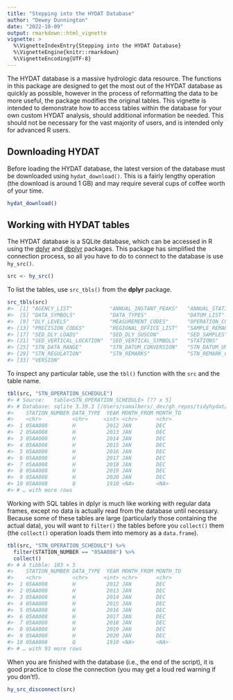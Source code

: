 ```yaml
---
title: "Stepping into the HYDAT Database"
author: "Dewey Dunnington"
date: "2022-10-09"
output: rmarkdown::html_vignette
vignette: >
  %\VignetteIndexEntry{Stepping into the HYDAT Database}
  %\VignetteEngine{knitr::rmarkdown}
  %\VignetteEncoding{UTF-8}
---
```




The HYDAT database is a massive hydrologic data resource. The functions in this package are designed to get the most out of the HYDAT database as quickly as possible, however in the process of reformatting the data to be more useful, the package modifies the original tables. This vignette is intended to demonstrate how to access tables within the database for your own custom HYDAT analysis, should additional information be needed. This should not be necessary for the vast majority of users, and is intended only for advanced R users.

## Downloading HYDAT

Before loading the HYDAT database, the latest version of the database must be downloaded using `hydat_download()`. This is a fairly lengthy operation (the download is around 1 GB) and may require several cups of coffee worth of your time.


```r
hydat_download()
```



## Working with HYDAT tables

The HYDAT database is a SQLite database, which can be accessed in R using the [dplyr](https://dplyr.tidyverse.org/) and [dbplyr](https://dbplyr.tidyverse.org/) packages. This package has simplified the connection process, so all you have to do to connect to the database is use `hy_src()`.


```r
src <- hy_src()
```

To list the tables, use `src_tbls()` from the **dplyr** package.


```r
src_tbls(src)
#>  [1] "AGENCY_LIST"            "ANNUAL_INSTANT_PEAKS"   "ANNUAL_STATISTICS"      "CONCENTRATION_SYMBOLS" 
#>  [5] "DATA_SYMBOLS"           "DATA_TYPES"             "DATUM_LIST"             "DLY_FLOWS"             
#>  [9] "DLY_LEVELS"             "MEASUREMENT_CODES"      "OPERATION_CODES"        "PEAK_CODES"            
#> [13] "PRECISION_CODES"        "REGIONAL_OFFICE_LIST"   "SAMPLE_REMARK_CODES"    "SED_DATA_TYPES"        
#> [17] "SED_DLY_LOADS"          "SED_DLY_SUSCON"         "SED_SAMPLES"            "SED_SAMPLES_PSD"       
#> [21] "SED_VERTICAL_LOCATION"  "SED_VERTICAL_SYMBOLS"   "STATIONS"               "STN_DATA_COLLECTION"   
#> [25] "STN_DATA_RANGE"         "STN_DATUM_CONVERSION"   "STN_DATUM_UNRELATED"    "STN_OPERATION_SCHEDULE"
#> [29] "STN_REGULATION"         "STN_REMARKS"            "STN_REMARK_CODES"       "STN_STATUS_CODES"      
#> [33] "VERSION"
```

To inspect any particular table, use the `tbl()` function with the `src` and the table name.


```r
tbl(src, "STN_OPERATION_SCHEDULE")
#> # Source:   table<STN_OPERATION_SCHEDULE> [?? x 5]
#> # Database: sqlite 3.39.3 [/Users/samalbers/_dev/gh_repos/tidyhydat/inst/test_db/tinyhydat.sqlite3]
#>    STATION_NUMBER DATA_TYPE  YEAR MONTH_FROM MONTH_TO
#>    <chr>          <chr>     <int> <chr>      <chr>   
#>  1 05AA008        H          2012 JAN        DEC     
#>  2 05AA008        H          2013 JAN        DEC     
#>  3 05AA008        H          2014 JAN        DEC     
#>  4 05AA008        H          2015 JAN        DEC     
#>  5 05AA008        H          2016 JAN        DEC     
#>  6 05AA008        H          2017 JAN        DEC     
#>  7 05AA008        H          2018 JAN        DEC     
#>  8 05AA008        H          2019 JAN        DEC     
#>  9 05AA008        H          2020 JAN        DEC     
#> 10 05AA008        Q          1910 <NA>       <NA>    
#> # … with more rows
```

Working with SQL tables in dplyr is much like working with regular data frames, except no data is actually read from the database until necessary. Because some of these tables are large (particularly those containing the actual data), you will want to `filter()` the tables before you `collect()` them (the `collect()` operation loads them into memory as a `data.frame`).


```r
tbl(src, "STN_OPERATION_SCHEDULE") %>%
  filter(STATION_NUMBER == "05AA008") %>%
  collect()
#> # A tibble: 103 × 5
#>    STATION_NUMBER DATA_TYPE  YEAR MONTH_FROM MONTH_TO
#>    <chr>          <chr>     <int> <chr>      <chr>   
#>  1 05AA008        H          2012 JAN        DEC     
#>  2 05AA008        H          2013 JAN        DEC     
#>  3 05AA008        H          2014 JAN        DEC     
#>  4 05AA008        H          2015 JAN        DEC     
#>  5 05AA008        H          2016 JAN        DEC     
#>  6 05AA008        H          2017 JAN        DEC     
#>  7 05AA008        H          2018 JAN        DEC     
#>  8 05AA008        H          2019 JAN        DEC     
#>  9 05AA008        H          2020 JAN        DEC     
#> 10 05AA008        Q          1910 <NA>       <NA>    
#> # … with 93 more rows
```

When you are finished with the database (i.e., the end of the script), it is good practice to close the connection (you may get a loud red warning if you don't!).


```r
hy_src_disconnect(src)
```


